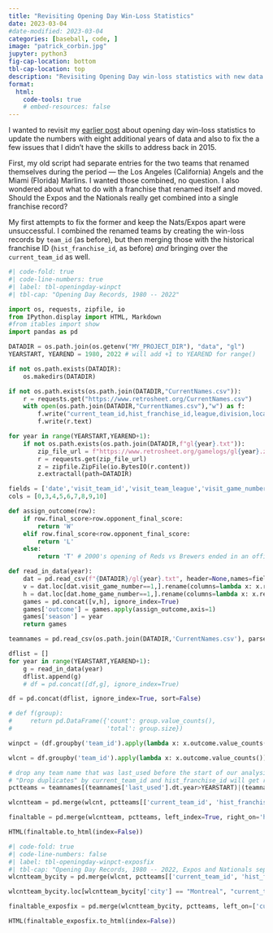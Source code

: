 ```yaml
---
title: "Revisiting Opening Day Win-Loss Statistics"
date: 2023-03-04
#date-modified: 2023-03-04
categories: [baseball, code, ]
image: "patrick_corbin.jpg"
jupyter: python3
fig-cap-location: bottom
tbl-cap-location: top
description: "Revisiting Opening Day win-loss statistics with new data and new methods"
format: 
  html: 
    code-tools: true
    # embed-resources: false
---
```


I wanted to revisit my [earlier post](../../../2015/04/opening-day/index.qmd) about opening day win-loss statistics to update the numbers with eight additional years of data and also to fix the a few issues that I didn't have the skills to address back in 2015.

First, my old script had separate entries for the two teams that renamed themselves during the period --- the Los Angeles (California) Angels and the Miami (Florida) Marlins. I wanted those combined, no question. I also wondered about what to do with a franchise that renamed itself and moved. Should the Expos and the Nationals really get combined into a single franchise record? 

My first attempts to fix the former and keep the Nats/Expos apart were unsuccessful. I combined the renamed teams by creating the win-loss records by `team_id` (as before), but then merging those with the historical franchise ID (`hist_franchise_id`, as before) *and* bringing over the `current_team_id` as well. 

```python
#| code-fold: true
#| code-line-numbers: true
#| label: tbl-openingday-winpct
#| tbl-cap: "Opening Day Records, 1980 -- 2022"

import os, requests, zipfile, io
from IPython.display import HTML, Markdown
#from itables import show
import pandas as pd

DATADIR = os.path.join(os.getenv("MY_PROJECT_DIR"), "data", "gl")
YEARSTART, YEAREND = 1980, 2022 # will add +1 to YEAREND for range()

if not os.path.exists(DATADIR):
    os.makedirs(DATADIR)

if not os.path.exists(os.path.join(DATADIR,"CurrentNames.csv")):
    r = requests.get("https://www.retrosheet.org/CurrentNames.csv")
    with open(os.path.join(DATADIR,"CurrentNames.csv"),"w") as f:
        f.write("current_team_id,hist_franchise_id,league,division,location,nickname,alt_nickname,first_used,last_used,city,state\n")
        f.write(r.text)

for year in range(YEARSTART,YEAREND+1): 
    if not os.path.exists(os.path.join(DATADIR,f"gl{year}.txt")):
        zip_file_url = f"https://www.retrosheet.org/gamelogs/gl{year}.zip"
        r = requests.get(zip_file_url)
        z = zipfile.ZipFile(io.BytesIO(r.content))
        z.extractall(path=DATADIR)

fields = ['date','visit_team_id','visit_team_league','visit_game_number','home_team_id','home_team_league','home_game_number','visit_final_score','home_final_score']
cols = [0,3,4,5,6,7,8,9,10]

def assign_outcome(row):
    if row.final_score>row.opponent_final_score:
        return 'W'
    elif row.final_score<row.opponent_final_score:
        return 'L'
    else:
        return 'T' # 2000's opening of Reds vs Brewers ended in an official tie

def read_in_data(year):
    dat = pd.read_csv(f"{DATADIR}/gl{year}.txt", header=None,names=fields, usecols=cols, parse_dates=['date'])
    v = dat.loc[dat.visit_game_number==1,].rename(columns=lambda x: x.replace('visit_','')).rename(columns=lambda x: x.replace('home_','opponent_'))
    h = dat.loc[dat.home_game_number==1,].rename(columns=lambda x: x.replace('home_','')).rename(columns=lambda x: x.replace('visit_','opponent_'))
    games = pd.concat([v,h], ignore_index=True)
    games['outcome'] = games.apply(assign_outcome,axis=1)
    games['season'] = year
    return games

teamnames = pd.read_csv(os.path.join(DATADIR,'CurrentNames.csv'), parse_dates=['first_used','last_used']) 

dflist = []
for year in range(YEARSTART,YEAREND+1):
    g = read_in_data(year)
    dflist.append(g)
    # df = pd.concat([df,g], ignore_index=True)

df = pd.concat(dflist, ignore_index=True, sort=False)

# def f(group):
#     return pd.DataFrame({'count': group.value_counts(),
#                          'total': group.size})

winpct = (df.groupby('team_id').apply(lambda x: x.outcome.value_counts()/x.outcome.size).round(3)*100)[:,"W"].sort_values(ascending=False)

wlcnt = df.groupby('team_id').apply(lambda x: x.outcome.value_counts()).unstack(-1)

# drop any team name that was last_used before the start of our analysis. 
# "Drop duplicates" by current_team_id and hist_franchise_id will get rid of divisional changes (e.g. Pirates moving from NL E to NL C in 1994) and minor name changes (TBA Devil Rays --> Rays; Anaheim Angles --> LA Angels)
pctteams = teamnames[(teamnames['last_used'].dt.year>YEARSTART)|(teamnames['last_used'].isna())].drop_duplicates(subset=['current_team_id','hist_franchise_id'], keep="last") 

wlcntteam = pd.merge(wlcnt, pctteams[['current_team_id', 'hist_franchise_id']], left_index=True, right_on='hist_franchise_id', how="left").groupby(['current_team_id'])[['W','L','T']].sum()

finaltable = pd.merge(wlcntteam, pctteams, left_index=True, right_on='hist_franchise_id', how="left").assign(Team = lambda x: x['location'] + " " + x['nickname'], WnPct = lambda x: 100*round(x['W']/(x['W']+x['L']+x['T']), 3)).rename(columns={'W':'Wins','L':'Losses','T':'Ties', 'WnPct':'Win (%)'})[['Team','Wins','Losses', 'Ties', 'Win (%)']].sort_values("Win (%)", ascending=False)

HTML(finaltable.to_html(index=False))  
```



```python
#| code-fold: true
#| code-line-numbers: false
#| label: tbl-openingday-winpct-exposfix
#| tbl-cap: "Opening Day Records, 1980 -- 2022, Expos and Nationals separated"
wlcntteam_bycity = pd.merge(wlcnt, pctteams[['current_team_id', 'hist_franchise_id', 'city', 'state']], left_index=True, right_on='hist_franchise_id', how="left").groupby(['current_team_id','city'])[['W','L','T']].sum().reset_index()

wlcntteam_bycity.loc[wlcntteam_bycity['city'] == "Montreal", "current_team_id"] = "MON"

finaltable_exposfix = pd.merge(wlcntteam_bycity, pctteams, left_on=['current_team_id','city'], right_on=['hist_franchise_id','city'], how="left").assign(Team = lambda x: x['location'] + " " + x['nickname'], WnPct = lambda x: 100*round(x['W']/(x['W']+x['L']+x['T']), 3)).rename(columns={'W':'Wins','L':'Losses','T':'Ties', 'WnPct':'Win (%)'})[['Team','Wins','Losses','Ties', 'Win (%)']].sort_values("Win (%)", ascending=False)

HTML(finaltable_exposfix.to_html(index=False))  
```